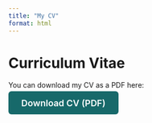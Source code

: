 ```yaml
---
title: "My CV"
format: html
---
```


# Curriculum Vitae

You can download my CV as a PDF here:

<div style="margin-top: 1rem;">
  <a href="Sayuri_Pamoda_CV.pdf" download
     style="background-color: #17696a; color: white; padding: 0.8rem 1.6rem; border-radius: 6px; text-decoration: none; font-weight: 600; font-size: 1.1rem;">
    Download CV (PDF)
  </a>
</div>
